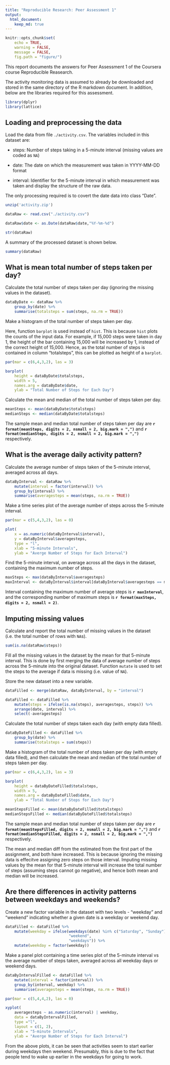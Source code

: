 ```yaml
---
title: "Reproducible Research: Peer Assessment 1"
output: 
  html_document:
    keep_md: true
---
```


```r
knitr::opts_chunk$set(
    echo = TRUE, 
    warning = FALSE, 
    message = FALSE,
    fig.path = "figure/")
```

This report documents the answers for Peer Assessment 1 of the Coursera course
Reproducible Reasearch.  

The activity monitoring data is assumed to already be downloaded and stored in
the same directory of the R markdown document. In addition, below are the 
libraries required for this assessment.

```r
library(dplyr)
library(lattice)
```

## Loading and preprocessing the data

Load the data from file `./activity.csv`. The variables included in this dataset
are:

* steps: Number of steps taking in a 5-minute interval (missing values are coded
as `NA`)

* date: The date on which the measurement was taken in YYYY-MM-DD format

* interval: Identifier for the 5-minute interval in which measurement was taken 
and display the structure of the raw data.

The only processing required is to covert the date data into class "Date".

```r
unzip('activity.zip')

dataRaw <- read.csv("./activity.csv")

dataRaw$date <- as.Date(dataRaw$date,"%Y-%m-%d")

str(dataRaw)
```

A summary of the processed dataset is shown below.

```r
summary(dataRaw)
```


## What is mean total number of steps taken per day?

Calculate the total number of steps taken per day (ignoring the missing values 
in the dataset). 

```r
dataByDate <- dataRaw %>% 
    group_by(date) %>% 
    summarise(totalsteps = sum(steps, na.rm = TRUE))
```

Make a histogram of the total number of steps taken per day. 

Here, function `barplot` is used instead of `hist`. This is because `hist` plots
the counts of the input data. For example, if 15,000 steps were taken in day 1, 
the height of the bar containing 15,000 will be increased by 1, instead of the
correct height of 15,000. Hence, as the total number of steps is contained in 
column "totalsteps", this can be plotted as height of a `barplot`.

```r
par(mar = c(6,4,3,2), las = 3)

barplot(
    height = dataByDate$totalsteps, 
    width = 5,
    names.arg = dataByDate$date, 
    ylab = "Total Number of Steps for Each Day")
```

Calculate the mean and median of the total number of steps taken per day.

```r
meanSteps <- mean(dataByDate$totalsteps)
medianSteps <- median(dataByDate$totalsteps)
```

The sample mean and median total number of steps taken per day are 
**`r format(meanSteps, digits = 2, nsmall = 2, big.mark = ",")`** and 
**`r format(medianSteps, digits = 2, nsmall = 2, big.mark = ",")`** 
respectively.

## What is the average daily activity pattern?

Calculate the average number of steps taken of the 5-minute interval, averaged 
across all days.

```r
dataByInterval <- dataRaw %>%
    mutate(interval = factor(interval)) %>%
    group_by(interval) %>% 
    summarise(averagesteps = mean(steps, na.rm = TRUE))
```

Make a time series plot of the average number of steps across the 5-minute
interval.

```r
par(mar = c(5,4,3,2), las = 0)

plot(
    x = as.numeric(dataByInterval$interval), 
    y = dataByInterval$averagesteps, 
    type = "l",
    xlab = "5-minute Intervals",
    ylab = "Averge Number of Steps for Each Interval")
```

Find the 5-minute interval, on average across all the days in the dataset, 
containing the maximum number of steps.

```r
maxSteps <- max(dataByInterval$averagesteps)
maxInterval <- dataByInterval$interval[dataByInterval$averagesteps == maxSteps]
```

Interval containing the maximum number of average steps is 
**`r maxInterval`**, and the corresponding number of maximum steps is 
**`r format(maxSteps, digits = 2, nsmall = 2)`**.

## Imputing missing values

Calculate and report the total number of missing values in the dataset
(i.e. the total number of rows with `NA`s).

```r
sum(is.na(dataRaw$steps))
```

Fill all the missing values in the dataset by the mean for that 5-minute 
interval. This is done by first merging the data of average number of steps 
across the 5-minute into the original dataset. Function `mutate` is used to set
the steps to the average if data is missing (i.e. value of `NA`). 

Store the new dataset into a new variable.

```r
dataFilled <- merge(dataRaw, dataByInterval, by = "interval")

dataFilled <- dataFilled %>%
    mutate(steps = ifelse(is.na(steps), averagesteps, steps)) %>%
    arrange(date, interval) %>%
    select(-averagesteps)
```

Calculate the total number of steps taken each day (with empty data filled).

```r
dataByDateFilled <- dataFilled %>% 
    group_by(date) %>% 
    summarise(totalsteps = sum(steps))
```

Make a histogram of the total number of steps taken per day (with empty data
filled), and then calculate the mean and median of the total number of steps 
taken per day.

```r
par(mar = c(6,4,3,2), las = 3)

barplot(
    height = dataByDateFilled$totalsteps, 
    width = 5,
    names.arg = dataByDateFilled$date, 
    ylab = "Total Number of Steps for Each Day")

meanStepsFilled <- mean(dataByDateFilled$totalsteps)
medianStepsFilled <- median(dataByDateFilled$totalsteps)
```

The sample mean and median total number of steps taken per day are 
**`r format(meanStepsFilled, digits = 2, nsmall = 2, big.mark = ",")`** and 
**`r format(medianStepsFilled, digits = 2, nsmall = 2, big.mark = ",")`** 
respectively.

The mean and median diff from the estimated from the first part of the 
assignment, and both have increased. This is because ignoring the missing
data is effecitve assigning zero steps on those interval. Imputing missing
values by the mean for that 5-minute interval will increase the total number
of steps (assuming steps cannot go negative), and hence both mean and median
will be increased.

## Are there differences in activity patterns between weekdays and weekends?

Create a new factor variable in the dataset with two levels - "weekday" and 
"weekend" indicating whether a given date is a weekday or weekend day.

```r
dataFilled <- dataFilled %>%
    mutate(weekday = ifelse(weekdays(date) %in% c("Saturday", "Sunday"),
                            "weekend",
                            "weekdays")) %>%
    mutate(weekday = factor(weekday))
```

Make a panel plot containing a time series plot of the 5-minute interval vs the
average number of steps taken, averaged across all weekday days or weekend days. 

```r
dataByIntervalFilled <- dataFilled %>%
    mutate(interval = factor(interval)) %>%
    group_by(interval, weekday) %>% 
    summarise(averagesteps = mean(steps, na.rm = TRUE))

par(mar = c(5,4,4,2), las = 0)

xyplot(
    averagesteps ~ as.numeric(interval) | weekday, 
    data = dataByIntervalFilled, 
    type ="l", 
    layout = c(1, 2),
    xlab = "5-minute Intervals",
    ylab = "Averge Number of Steps for Each Interval")
```

From the above plots, it can be seen that activities seem to start earlier 
during weekdays then weekend. Presumably, this is due to the fact that people 
tend to wake up earlier in the weekdays for going to work.